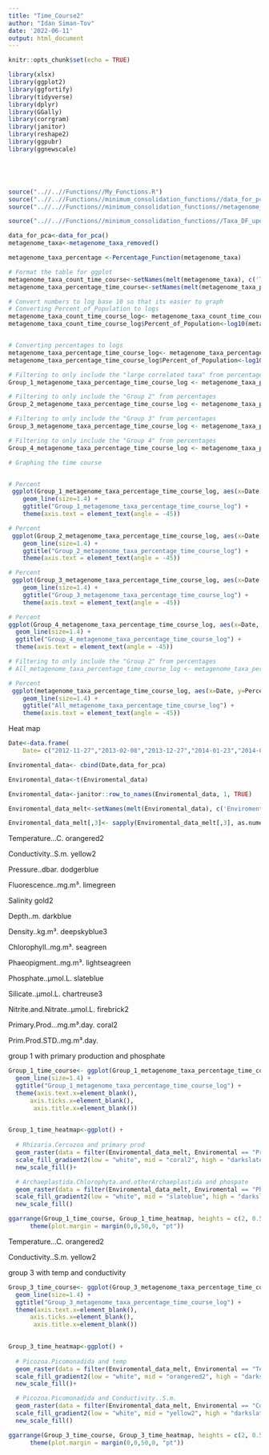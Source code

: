 ```yaml
---
title: "Time_Course2"
author: "Idan Siman-Tov"
date: '2022-06-11'
output: html_document
---
```


```r
knitr::opts_chunk$set(echo = TRUE)
```

```r
library(xlsx)
library(ggplot2)
library(ggfortify)
library(tidyverse)
library(dplyr)
library(GGally)
library(corrgram)
library(janitor)
library(reshape2)
library(ggpubr)
library(ggnewscale)





source("..//..//Functions//My_Functions.R")
source("..//..//Functions//minimum_consolidation_functions//data_for_pca_formating_updatedSept2022_no_percentage_minimum_consolidation.R")
source("..//..//Functions//minimum_consolidation_functions//metagenome_taxa_removed_updatedSept2022_no_percentage_minimum_consolidation.R")

source("..//..//Functions//minimum_consolidation_functions//Taxa_DF_updatedSept2022_no_percentage_minimum_consolidation.R")

```


```r
data_for_pca<-data_for_pca()
metagenome_taxa<-metagenome_taxa_removed()
```


```r
metagenome_taxa_percentage <-Percentage_Function(metagenome_taxa)
```




```r
# Format the table for ggplot
metagenome_taxa_count_time_course<-setNames(melt(metagenome_taxa), c('Taxa', 'Date', 'Percent_of_Population'))
metagenome_taxa_percentage_time_course<-setNames(melt(metagenome_taxa_percentage), c('Taxa', 'Date', 'Percent_of_Population'))
```




```r
# Convert numbers to log base 10 so that its easier to graph
# Converting Percent_of_Population to logs
metagenome_taxa_count_time_course_log<- metagenome_taxa_count_time_course
metagenome_taxa_count_time_course_log$Percent_of_Population<-log10(metagenome_taxa_count_time_course_log$Percent_of_Population)


# Converting percentages to logs
metagenome_taxa_percentage_time_course_log<- metagenome_taxa_percentage_time_course
metagenome_taxa_percentage_time_course_log$Percent_of_Population<-log10(metagenome_taxa_percentage_time_course_log$Percent_of_Population)

```




```r

# Filtering to only include the "large correlated taxa" from percentages
Group_1_metagenome_taxa_percentage_time_course_log <- metagenome_taxa_percentage_time_course_log %>% filter(str_detect(Taxa, "Archaeplastida.Chlorophyta.and.otherArchaeplastida|Rhizaria.Cercozoa|Stramenopiles.Diatomea.ME-Euk-FW10|Stramenopiles.Dictyochophyceae.Pedinellales"))

# Filtering to only include the "Group 2" from percentages
Group_2_metagenome_taxa_percentage_time_course_log <- metagenome_taxa_percentage_time_course_log %>% filter(str_detect(Taxa, "Excavata.Discoba.Jakobida|Haptophyta.non_Phaeocystis|Eukaryota_other"))

# Filtering to only include the "Group 3" from percentages
Group_3_metagenome_taxa_percentage_time_course_log <- metagenome_taxa_percentage_time_course_log %>% filter(str_detect(Taxa, "Cryptophyceae.Cryptomonadales.Geminigera|Picozoa.Picomonadida|Stramenopiles.otherStramenopiles"))

# Filtering to only include the "Group 4" from percentages
Group_4_metagenome_taxa_percentage_time_course_log <- metagenome_taxa_percentage_time_course_log %>% filter(str_detect(Taxa, "Cryptophyceae.otherCryptophyceae|Stramenopiles.Dictyochophyceae.Dictyochales.and.Florenciellales.and.otherDictyochophyceae|Stramenopiles.MAST-2.and.MAST-3"))
```



```r
# Graphing the time course


# Percent
 ggplot(Group_1_metagenome_taxa_percentage_time_course_log, aes(x=Date, y=Percent_of_Population, group=Taxa, color=Taxa)) +
    geom_line(size=1.4) +
    ggtitle("Group_1_metagenome_taxa_percentage_time_course_log") +
    theme(axis.text = element_text(angle = -45))

# Percent
 ggplot(Group_2_metagenome_taxa_percentage_time_course_log, aes(x=Date, y=Percent_of_Population, group=Taxa, color=Taxa)) +
    geom_line(size=1.4) +
    ggtitle("Group_2_metagenome_taxa_percentage_time_course_log") +
    theme(axis.text = element_text(angle = -45))

# Percent
 ggplot(Group_3_metagenome_taxa_percentage_time_course_log, aes(x=Date, y=Percent_of_Population, group=Taxa, color=Taxa)) +
    geom_line(size=1.4) +
    ggtitle("Group_3_metagenome_taxa_percentage_time_course_log") +
    theme(axis.text = element_text(angle = -45))

# Percent
ggplot(Group_4_metagenome_taxa_percentage_time_course_log, aes(x=Date, y=Percent_of_Population, group=Taxa, color=Taxa)) +
  geom_line(size=1.4) +
  ggtitle("Group_4_metagenome_taxa_percentage_time_course_log") +
  theme(axis.text = element_text(angle = -45))


```



```r
# Filtering to only include the "Group 2" from percentages
# All_metagenome_taxa_percentage_time_course_log <- metagenome_taxa_percentage_time_course_log %>% filter(str_detect(Taxa, "Excavata.Discoba.Jakobida|Haptophyta.non_Phaeocystis|Eukaryota_other"))

# Percent
 ggplot(metagenome_taxa_percentage_time_course_log, aes(x=Date, y=Percent_of_Population, group=Taxa, color=Taxa)) +
    geom_line(size=1.4) +
    ggtitle("All_metagenome_taxa_percentage_time_course_log") +
    theme(axis.text = element_text(angle = -45))
```







Heat map

```r
Date<-data.frame(
    Date= c("2012-11-27","2013-02-08","2013-12-27","2014-01-23","2014-02-03","2014-02-10","2014-02-28","2014-03-04","2014-12-01","2014-12-11","2015-01-12","2015-01-19","2015-02-09","2015-02-23","2015-03-09"))
```

```r
Enviromental_data<- cbind(Date,data_for_pca)
```

```r
Enviromental_data<-t(Enviromental_data)
```

```r
Enviromental_data<-janitor::row_to_names(Enviromental_data, 1, TRUE)
```

```r
Enviromental_data_melt<-setNames(melt(Enviromental_data), c('Enviromental', 'Date', 'Value'))

```

```r
Enviromental_data_melt[,3]<- sapply(Enviromental_data_melt[,3], as.numeric)
```






Temperature...C.
orangered2

Conductivity..S.m.
yellow2

Pressure..dbar.
dodgerblue

Fluorescence..mg.m³.
limegreen

Salinity
gold2

Depth..m.
darkblue

Density..kg.m³.
deepskyblue3

Chlorophyll..mg.m³.
seagreen

Phaeopigment..mg.m³.
lightseagreen

Phosphate..µmol.L.
slateblue

Silicate..µmol.L.
chartreuse3

Nitrite.and.Nitrate..µmol.L.
firebrick2

Primary.Prod...mg.m³.day.
coral2

Prim.Prod.STD..mg.m³.day.










group 1 with primary production and phosphate

```r
Group_1_time_course<- ggplot(Group_1_metagenome_taxa_percentage_time_course_log, aes(x=Date, y=Percent_of_Population, group=Taxa, color=Taxa)) +
  geom_line(size=1.4) +
  ggtitle("Group_1_metagenome_taxa_percentage_time_course_log") +
  theme(axis.text.x=element_blank(),
      axis.ticks.x=element_blank(),
       axis.title.x=element_blank()) 
      
```

```r
Group_1_time_heatmap<-ggplot() +
  
  # Rhizaria.Cercozoa and primary prod
  geom_raster(data = filter(Enviromental_data_melt, Enviromental == "Primary.Prod...mg.m³.day."), aes(x = Date, y = Enviromental, fill = Value)) +
  scale_fill_gradient2(low = "white", mid = "coral2", high = "darkslategrey", midpoint = 450, name = "Primary.Prod...mg.m³.day.") +
  new_scale_fill()+

  # Archaeplastida.Chlorophyta.and.otherArchaeplastida and phospate
  geom_raster(data = filter(Enviromental_data_melt, Enviromental == "Phosphate..µmol.L."), aes(x = Date, y = Enviromental, fill = Value)) +
  scale_fill_gradient2(low = "white", mid = "slateblue", high = "darkslategrey", midpoint = 1.5, name = "Phosphate..µmol.L.") +
  new_scale_fill() 

```

```r
ggarrange(Group_1_time_course, Group_1_time_heatmap, heights = c(2, 0.5), ncol = 1, nrow = 2, align = "hv", hjust = 10)+
      theme(plot.margin = margin(0,0,50,0, "pt")) 
```


Temperature...C.
orangered2

Conductivity..S.m.
yellow2





group 3 with temp and conductivity

```r
Group_3_time_course<- ggplot(Group_3_metagenome_taxa_percentage_time_course_log, aes(x=Date, y=Percent_of_Population, group=Taxa, color=Taxa)) +
  geom_line(size=1.4) +
  ggtitle("Group_3_metagenome_taxa_percentage_time_course_log") +
  theme(axis.text.x=element_blank(),
      axis.ticks.x=element_blank(),
       axis.title.x=element_blank()) 
      
```

```r
Group_3_time_heatmap<-ggplot() +
  
  # Picozoa.Picomonadida and temp
  geom_raster(data = filter(Enviromental_data_melt, Enviromental == "Temperature...C."), aes(x = Date, y = Enviromental, fill = Value)) +
  scale_fill_gradient2(low = "white", mid = "orangered2", high = "darkslategrey", midpoint = 0.5, name = "Temperature...C.") +
  new_scale_fill()+

  # Picozoa.Picomonadida and Conductivity..S.m.
  geom_raster(data = filter(Enviromental_data_melt, Enviromental == "Conductivity..S.m."), aes(x = Date, y = Enviromental, fill = Value)) +
  scale_fill_gradient2(low = "white", mid = "yellow2", high = "darkslategrey", midpoint = 2.8, name = "Conductivity..S.m.") +
  new_scale_fill() 

```

```r
ggarrange(Group_3_time_course, Group_3_time_heatmap, heights = c(2, 0.5), ncol = 1, nrow = 2, align = "hv", hjust = 10)+
      theme(plot.margin = margin(0,0,50,0, "pt")) 
```











